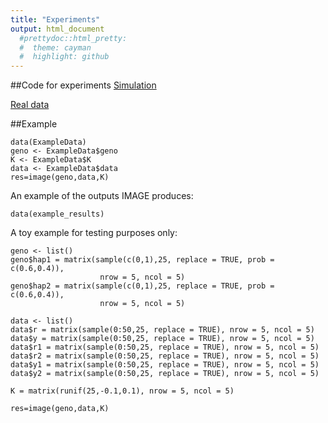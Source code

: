 ```yaml
---
title: "Experiments"
output: html_document
  #prettydoc::html_pretty:
  #  theme: cayman
  #  highlight: github
---
```


##Code for experiments
[Simulation](https://github.com/fanyue322/IMAGEreproduce)

[Real data](https://github.com/fanyue322/IMAGEreproduce/tree/master/Realdata)

##Example
```
data(ExampleData)
geno <- ExampleData$geno
K <- ExampleData$K
data <- ExampleData$data
res=image(geno,data,K)
```
An example of the outputs IMAGE produces:
```
data(example_results)
```
A toy example for testing purposes only:
```
geno <- list()
geno$hap1 = matrix(sample(c(0,1),25, replace = TRUE, prob = c(0.6,0.4)),
                    nrow = 5, ncol = 5)
geno$hap2 = matrix(sample(c(0,1),25, replace = TRUE, prob = c(0.6,0.4)),
                    nrow = 5, ncol = 5)

data <- list()
data$r = matrix(sample(0:50,25, replace = TRUE), nrow = 5, ncol = 5)
data$y = matrix(sample(0:50,25, replace = TRUE), nrow = 5, ncol = 5)
data$r1 = matrix(sample(0:50,25, replace = TRUE), nrow = 5, ncol = 5)
data$r2 = matrix(sample(0:50,25, replace = TRUE), nrow = 5, ncol = 5)
data$y1 = matrix(sample(0:50,25, replace = TRUE), nrow = 5, ncol = 5)
data$y2 = matrix(sample(0:50,25, replace = TRUE), nrow = 5, ncol = 5)

K = matrix(runif(25,-0.1,0.1), nrow = 5, ncol = 5)

res=image(geno,data,K)
```

